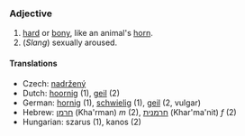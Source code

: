 ===Adjective===
# [[hard]] or [[bony]], like an animal's [[horn]].
# (''Slang'') sexually aroused.

==== Translations ====

*Czech: [[nadržený]] <!-- which sense of the word? -->
*Dutch: [[hoornig]] (1), [[geil]] (2)
*German: [[hornig]] (1), [[schwielig]] (1), [[geil]] (2, vulgar)
*Hebrew: [[חרמן]] (Kha'rman) ''m'' (2), [[חרמנית]] (Khar'ma'nit) ''f'' (2)
*Hungarian: szarus (1), kanos (2)